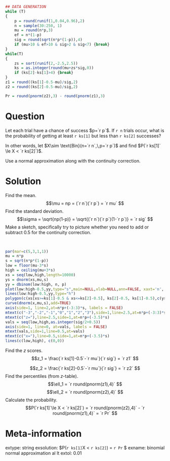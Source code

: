 ```r
## DATA GENERATION
while (T)
{
    p = round(runif(1,0.04,0.96),2)
    n = sample(30:250, 1)
    mu = round(n*p,3)
    ef = n*(1-p)
    sig = round(sqrt(n*p*(1-p)),4)
    if (mu>10 & ef>10 & sig>2 & sig<7) {break}
}
while(T)
{
    zs = sort(runif(2,-2.5,2.5))
    ks = as.integer(round(mu+zs*sig,0))
    if (ks[2]-ks[1]>4) {break}
}
z1 = round((ks[1]-0.5-mu)/sig,2)
z2 = round((ks[2]-0.5-mu)/sig,2)

Pr = round(pnorm(z2),3) - round(pnorm(z1),3)
```

Question
========

Let each trial have a chance of success $p=`r p`$. If `r n` trials occur, what is the probability of getting at least `r ks[1]` but less than `r ks[2]` successes? 

In other words, let $X\sim \text{Bin}(n=`r n`,\,p=`r p`)$ and find $P(`r ks[1]` \le X < `r ks[2]`)$.

Use a normal approximation along with the continuity correction.


Solution
========

Find the mean.
$$\mu = np = (`r n`)(`r p`) = `r mu` $$
Find the standard deviation.
$$\sigma = \sqrt{np(1-p)} = \sqrt{(`r n`)(`r p`)(1-`r p`)} = `r sig` $$
Make a sketch, specifically try to picture whether you need to add or subtract 0.5 for the continuity correction.

\
```r
par(mar=c(5,3,1,1))
mu = n*p
s = sqrt(n*p*(1-p))
low = floor(mu-3*s)
high = ceiling(mu+3*s)
xs = seq(low,high,length=10000)
ys = dnorm(xs,mu,s)
yy = dbinom(low:high, n, p)
plot(low:high-0.5,yy,type="s",main=NULL,xlab=NULL,ann=FALSE, xaxt='n', ylab=NULL, yaxt='n')
lines(low:high-0.5,yy,type="h")
polygon(c(xs[xs>=ks[1]-0.5 & xs<=ks[2]-0.5], ks[2]-0.5, ks[1]-0.5),c(ys[xs>=ks[1]-0.5 & xs<=ks[2]-0.5], 0, 0), col=rgb(1,0,0,0.5))
curve(dnorm(x,mu,s),add=TRUE)
axis(side=1, line=2,at=n*p+(-3:3)*s, labels = FALSE)
mtext(c("-3","-2","-1","0","1","2","3"),side=1,line=2.5,at=n*p+(-3:3)*s)
mtext(c("z="),line=2.5,side=1,at=n*p+(-3.5)*s)
vals = seq(low,high,as.integer(sig/2+0.5))
axis(side=1, line=0, at=vals, labels = FALSE)
mtext(vals,side=1,line=0.5,at=vals)
mtext(c("x="),line=0.5,side=1,at=n*p+(-3.5)*s)
lines(c(low,high), c(0,0))
```

Find the $z$ scores.
$$z_1 = \frac{`r ks[1]-0.5`-`r mu`}{`r sig`} = `r z1` $$

$$z_2 = \frac{`r ks[2]-0.5`-`r mu`}{`r sig`} = `r z2` $$
Find the percentiles (from $z$-table).
$$\ell_1 = `r round(pnorm(z1),4)` $$
$$\ell_2 = `r round(pnorm(z2),4)` $$
Calculate the probability.
$$P(`r ks[1]`\le X < `r ks[2]`) = `r round(pnorm(z2),4)` - `r round(pnorm(z1),4)` = `r Pr` $$


Meta-information
============
extype: string
exsolution: $P(`r ks[1]`\le X < `r ks[2]`) = `r Pr` $
exname: binomial normal approximation al lt
extol: 0.01
